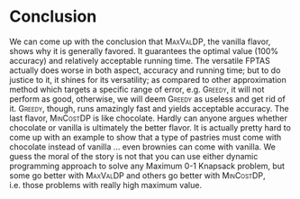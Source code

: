 # Conclusion {#conclusion}
We can come up with the conclusion that <span style="font-variant:small-caps;">MaxValDP</span>, the vanilla flavor, shows why it is generally favored. It guarantees the optimal value (100% accuracy) and relatively acceptable running time. The versatile <span style="font-variant:small-caps;">FPTAS</span> actually does worse in both aspect, accuracy and running time; but to do justice to it, it shines for its versatility; as compared to other approximation method which targets a specific range of error, e.g. <span style="font-variant:small-caps;">Greedy</span>, it will not perform as good, otherwise, we will deem <span style="font-variant:small-caps;">Greedy</span> as useless and get rid of it. <span style="font-variant:small-caps;">Greedy</span>, though, runs amazingly fast and yields acceptable accuracy. The last flavor, <span style="font-variant:small-caps;">MinCostDP</span> is like chocolate. Hardly can anyone argues whether chocolate or vanilla is ultimately the better flavor. It is actually pretty hard to come up with an example to show that a type of pastries must come with chocolate instead of vanilla ... even brownies can come with vanilla. We guess the moral of the story is not that you can use either dynamic programming approach to solve any Maximum 0-1 Knapsack problem, but some go better with <span style="font-variant:small-caps;">MaxValDP</span> and others go better with <span style="font-variant:small-caps;">MinCostDP</span>, i.e. those problems with really high maximum value.